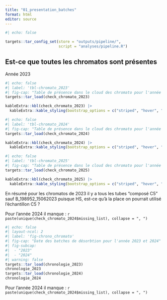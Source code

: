 ```yaml
---
title: "01_presentation_batches"
format: html
editor: source
---
```


```r
#| echo: false

targets::tar_config_set(store = "outputs/pipeline/", 
                        script = "analyses/pipeline.R")

```

## Est-ce que toutes les chromatos sont présentes
 Année 2023
```r
#| echo: false
#| label: 'tbl-chromato_2023'
#| fig-cap: "Table de présence dans le cloud des chromato pour l'année 2023"
targets::tar_load(check_chromato_2023)

kableExtra::kbl(check_chromato_2023) |> 
  kableExtra::kable_styling(bootstrap_options = c("striped", "hover", "condensed", "responsive"))

```

```r
#| echo: false
#| label: 'tbl-chromato_2024'
#| fig-cap: "Table de présence dans le cloud des chromato pour l'année 2024"
targets::tar_load(check_chromato_2024)

kableExtra::kbl(check_chromato_2024) |> 
  kableExtra::kable_styling(bootstrap_options = c("striped", "hover", "condensed", "responsive"))

```
```r
#| echo: false
#| label: 'tbl-chromato_2025'
#| fig-cap: "Table de présence dans le cloud des chromato pour l'année 2024"
targets::tar_load(check_chromato_2025)

kableExtra::kbl(check_chromato_2025) |> 
  kableExtra::kable_styling(bootstrap_options = c("striped", "hover", "condensed", "responsive"))
```

En résumé pour les chromatos de 2023 il y a tous les tubes "composé C5" sauf B_198952_15062023 puisque HS, est-ce qu'à la place on pourrait utilisé l'échantillon C5 ? 

Pour l'année 2024 il manque : `r paste(unique(check_chromato_2024$missing_list), collapse = ", ")` 
```r
#| echo: false
#| layout-ncol: 2
#| label: 'fig-chrono_chromato'
#| fig-cap: "Date des batches de désorbtion pour l'année 2023 et 2024"
#| fig-subcap: 
#|  - "2023"
#|  - "2024"
#| warning: false 
targets::tar_load(chronologie_2023)
chronologie_2023
targets::tar_load(chronologie_2024)
chronologie_2024

```


Pour l'année 2024 il manque : `r paste(unique(check_chromato_2024$missing_list), collapse = ", ")`

